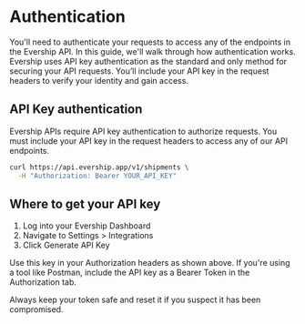 # Authentication

You'll need to authenticate your requests to access any of the endpoints in the Evership API. In this guide, we'll walk through how authentication works. Evership uses API key authentication as the standard and only method for securing your API requests. You’ll include your API key in the request headers to verify your identity and gain access.

## API Key authentication

Evership APIs require API key authentication to authorize requests. You must include your API key in the request headers to access any of our API endpoints.

```bash {{ title: 'Example request with API key auth' }}
curl https://api.evership.app/v1/shipments \
  -H "Authorization: Bearer YOUR_API_KEY"
```

## Where to get your API key  
1. Log into your Evership Dashboard  
2. Navigate to Settings > Integrations  
3. Click Generate API Key

Use this key in your Authorization headers as shown above.
If you're using a tool like Postman, include the API key as a Bearer Token in the Authorization tab.

<Note>
Always keep your token safe and reset it if you suspect it has been compromised.
</Note>
